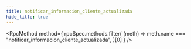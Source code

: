 ```yaml
---
title: notificar_informacion_cliente_actualizada
hide_title: true
---
```



<RpcMethod
  method={
    rpcSpec.methods.filter(
      (meth) => meth.name === "notificar_informacion_cliente_actualizada",
    )[0]
  }
/>

